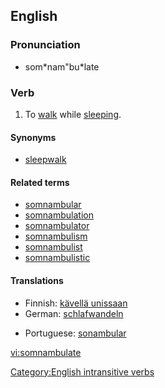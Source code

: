 ==English==

===Pronunciation===
* som*nam"bu*late

===Verb===
{{en-verb|somnambulat|ing}}

# {{intransitive}} To [[walk]] while [[sleep]]ing.

====Synonyms====
*[[sleepwalk]]

====Related terms====
*[[somnambular]]
*[[somnambulation]]
*[[somnambulator]]
*[[somnambulism]]
*[[somnambulist]]
*[[somnambulistic]]

====Translations====
{{trans-top|to walk while sleeping}}
*Finnish: [[kävellä unissaan]]
*German: [[schlafwandeln]]
{{trans-mid}}
*Portuguese: [[sonambular]]
{{trans-bottom}}

[[Category:English intransitive verbs]]

[[vi:somnambulate]]